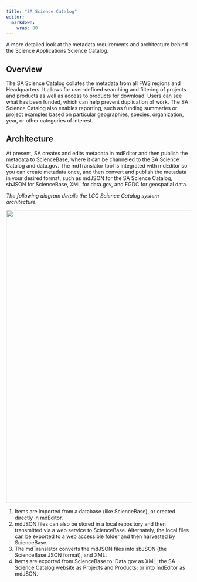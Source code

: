 ```yaml
---
title: "SA Science Catalog"
editor: 
  markdown: 
    wrap: 80
---
```


A more detailed look at the metadata requirements and architecture behind the
Science Applications Science Catalog.

## Overview

The SA Science Catalog collates the metadata from all FWS regions and
Headquarters. It allows for user-defined searching and filtering of projects and
products as well as access to products for download. Users can see what has been
funded, which can help prevent duplication of work. The SA Science Catalog also
enables reporting, such as funding summaries or project examples based on
particular geographies, species, organization, year, or other categories of
interest.

## Architecture

At present, SA creates and edits metadata in mdEditor and then publish the
metadata to ScienceBase, where it can be channeled to the SA Science Catalog and
data.gov. The mdTranslator tool is integrated with mdEditor so you can create
metadata once, and then convert and publish the metadata in your desired format,
such as mdJSON for the SA Science Catalog, sbJSON for ScienceBase, XML for
data.gov, and FGDC for geospatial data.

*The following diagram details the LCC Science Catalog system architecture.*

![](/assets/sa_science_catalog_system_architecture.svg){width="800"}

1.  Items are imported from a database (like ScienceBase), or created directly
    in mdEditor.
2.  mdJSON files can also be stored in a local repository and then transmitted
    via a web service to ScienceBase. Alternately, the local files can be
    exported to a web accessible folder and then harvested by ScienceBase.
3.  The mdTranslator converts the mdJSON files into sbJSON (the ScienceBase JSON
    format), and XML.
4.  Items are exported from ScienceBase to: Data.gov as XML; the SA Science
    Catalog website as Projects and Products; or into mdEditor as mdJSON.
